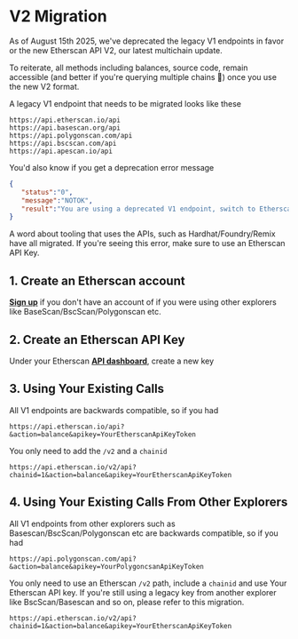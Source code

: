 # V2 Migration

As of August 15th 2025, we've deprecated the legacy V1 endpoints in favor or the new Etherscan API V2, our latest multichain update.&#x20;

To reiterate, all methods including balances, source code, remain accessible (and better if you're querying multiple chains :rainbow:) once you use the new V2 format.

A legacy V1 endpoint that needs to be migrated looks like these

```
https://api.etherscan.io/api
https://api.basescan.org/api
https://api.polygonscan.com/api
https://api.bscscan.com/api
https://api.apescan.io/api
```

You'd also know if you get a deprecation error message

```json
{
   "status":"0",
   "message":"NOTOK",
   "result":"You are using a deprecated V1 endpoint, switch to Etherscan API V2."
}
```

A word about tooling that uses the APIs, such as Hardhat/Foundry/Remix have all migrated. If you're seeing this error, make sure to use an Etherscan API Key.

## 1. Create an Etherscan account

[**Sign up**](https://etherscan.io/register) if you don't have an account of if you were using other explorers like BaseScan/BscScan/Polygonscan etc.&#x20;

## 2. Create an Etherscan API Key

Under your Etherscan [**API dashboard**](https://etherscan.io/apidashboard), create a new key

## 3. Using Your Existing Calls

All V1 endpoints are backwards compatible, so if you had&#x20;

```
https://api.etherscan.io/api?&action=balance&apikey=YourEtherscanApiKeyToken
```

You only need to add the `/v2` and a `chainid`

```
https://api.etherscan.io/v2/api?chainid=1&action=balance&apikey=YourEtherscanApiKeyToken
```

## 4. Using Your Existing Calls From Other Explorers

All V1 endpoints from other explorers such as Basescan/BscScan/Polygonscan etc are backwards compatible, so if you had

```
https://api.polygonscan.com/api?&action=balance&apikey=YourPolygoncsanApiKeyToken
```

You only need to use an Etherscan `/v2` path, include a `chainid` and use Your Etherscan API key. If you're still using a legacy key from another explorer like BscScan/Basescan and so on, please refer to this migration.

```
https://api.etherscan.io/v2/api?chainid=1&action=balance&apikey=YourEtherscanApiKeyToken
```
